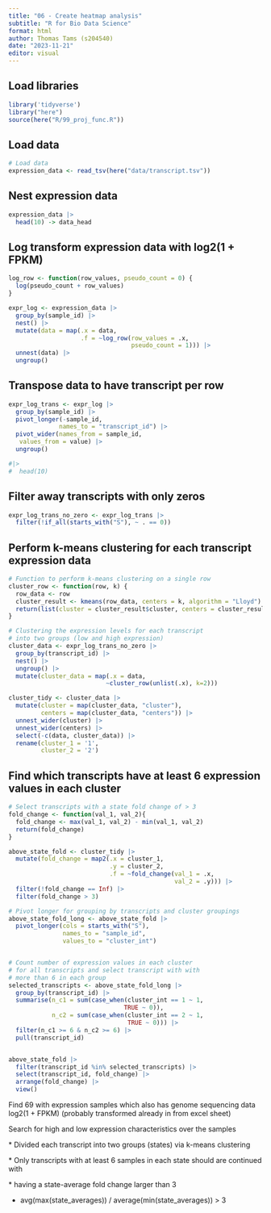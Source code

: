 ```yaml
---
title: "06 - Create heatmap analysis"
subtitle: "R for Bio Data Science"
format: html
author: Thomas Tams (s204540)
date: "2023-11-21"
editor: visual
---
```


## Load libraries

```r
library('tidyverse')
library("here")
source(here("R/99_proj_func.R"))
```

## Load data

```r
# Load data
expression_data <- read_tsv(here("data/transcript.tsv"))
```

## Nest expression data

```r
expression_data |>
  head(10) -> data_head
```

## Log transform expression data with log2(1 + FPKM)

```r
log_row <- function(row_values, pseudo_count = 0) {
  log(pseudo_count + row_values)
}

expr_log <- expression_data |>
  group_by(sample_id) |>
  nest() |>
  mutate(data = map(.x = data,
                    .f = ~log_row(row_values = .x,
                                  pseudo_count = 1))) |>
  unnest(data) |>
  ungroup()
```

## Transpose data to have transcript per row

```r
expr_log_trans <- expr_log |>
  group_by(sample_id) |>
  pivot_longer(-sample_id,
              names_to = "transcript_id") |>
  pivot_wider(names_from = sample_id,
   values_from = value) |>
  ungroup() 

#|>
#  head(10)
```

## Filter away transcripts with only zeros

```r
expr_log_trans_no_zero <- expr_log_trans |>
  filter(!if_all(starts_with("S"), ~ . == 0))
```

## Perform k-means clustering for each transcript expression data

```r
# Function to perform k-means clustering on a single row
cluster_row <- function(row, k) {
  row_data <- row
  cluster_result <- kmeans(row_data, centers = k, algorithm = "Lloyd")
  return(list(cluster = cluster_result$cluster, centers = cluster_result$centers))
}

# Clustering the expression levels for each transcript
# into two groups (low and high expression)
cluster_data <- expr_log_trans_no_zero |>
  group_by(transcript_id) |>
  nest() |>
  ungroup() |>
  mutate(cluster_data = map(.x = data,
                           ~cluster_row(unlist(.x), k=2)))

cluster_tidy <- cluster_data |>
  mutate(cluster = map(cluster_data, "cluster"),
         centers = map(cluster_data, "centers")) |>
  unnest_wider(cluster) |>
  unnest_wider(centers) |>
  select(-c(data, cluster_data)) |>
  rename(cluster_1 = '1',
         cluster_2 = '2')
```

## Find which transcripts have at least 6 expression values in each cluster

```r
# Select transcripts with a state fold change of > 3
fold_change <- function(val_1, val_2){
  fold_change <- max(val_1, val_2) - min(val_1, val_2)
  return(fold_change)
}

above_state_fold <- cluster_tidy |>
  mutate(fold_change = map2(.x = cluster_1,
                            .y = cluster_2,
                            .f = ~fold_change(val_1 = .x,
                                              val_2 = .y))) |>
  filter(!fold_change == Inf) |>
  filter(fold_change > 3)

# Pivot longer for grouping by transcripts and cluster groupings
above_state_fold_long <- above_state_fold |>
  pivot_longer(cols = starts_with("S"),
               names_to = "sample_id",
               values_to = "cluster_int")


# Count number of expression values in each cluster
# for all transcripts and select transcript with with
# more than 6 in each group
selected_transcripts <- above_state_fold_long |>
  group_by(transcript_id) |>
  summarise(n_c1 = sum(case_when(cluster_int == 1 ~ 1,
                                TRUE ~ 0)),
            n_c2 = sum(case_when(cluster_int == 2 ~ 1,
                                 TRUE ~ 0))) |> 
  filter(n_c1 >= 6 & n_c2 >= 6) |>
  pull(transcript_id)


above_state_fold |>
  filter(transcript_id %in% selected_transcripts) |>
  select(transcript_id, fold_change) |>
  arrange(fold_change) |>
  view()
```

Find 69 with expression samples which also has genome sequencing data log2(1 + FPKM) (probably transformed already in from excel sheet)

Search for high and low expression characteristics over the samples

\* Divided each transcript into two groups (states) via k-means clustering

\* Only transcripts with at least 6 samples in each state should are continued with

\* having a state-average fold change larger than 3

-   avg(max(state_averages)) / average(min(state_averages)) \> 3

